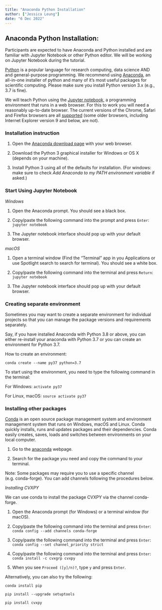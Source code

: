 ```yaml
---
title: "Anaconda Python Installation"
author: ["Jessica Leung"]
date: "6 Dec 2022"
---
```


## Anaconda Python Installation:

Participants are expected to have Anaconda and Python installed and are familiar with Jupyter Notebook or other Python editor. We will be working on Jupyter Notebook during the tutorial.

[Python](https://www.python.org/){target="_blank"} is a popular language for research computing, data science AND and general-purpose programming. We recommend using [Anaconda](https://www.anaconda.com/products/distribution){target="_blank"}, an all-in-one installer of python and many of it's most useful packages for scientific computing. Please make sure you install Python version 3.x (e.g., 3.7 is fine).

We will teach Python using the [Jupyter notebook](https://jupyter.org/){target="_blank"}, a programming environment that runs in a web browser. For this to work you will need a reasonably up-to-date browser. The current versions of the Chrome, Safari and Firefox browsers are all [supported](https://jupyter-notebook.readthedocs.io/en/stable/notebook.html#browser-compatibility){target="_blank"} (some older browsers, including Internet Explorer version 9 and below, are not).

### Installation instruction

1. Open the [Anaconda download page](https://www.anaconda.com/download/){target="_blank"} with your web browser.

2. Download the Python 3 graphical installer for Windows or OS X (depends on your machine). 

3. Install Python 3 using all of the defaults for installation. (For windows: make sure to check  _Add Anaconda to my PATH environment variable_ if asked.)

### Start Using Jupyter Notebook

_Windows_

1. Open the Anaconda prompt. You should see a black box.

2. Copy/paste the following command into the prompt and press `Enter`:  `jupyter notebook`

3. The Jupyter notebook interface should pop up with your default browser.

_macOS_

1. Open a terminal window (Find the "Terminal" app in you Applications or use Spotlight search to search for terminal). You should see a white box.

2. Copy/paste the following command into the terminal and press `Return`: `jupyter notebook`

3. The Jupyter notebook interface should pop up with your default browser.

### Creating separate environment

Sometimes you may want to create a separate environment for individual projects so that you can manage the package versions and requirements separately.

Say, if you have installed Anaconda with Python 3.8 or above, you can either re-install your anaconda with Python 3.7 or  you can create an environment for Python 3.7.

How to create an environment:

`conda create --name py37 python=3.7`

To start using the environment, you need to type the following command in the terminal:

For Windows: `activate py37`

For Linux, macOS: `source activate py37`

### Installing other packages

[Conda](https://conda.io/projects/conda/en/latest/index.html){target="_blank"} is an open source package management system and environment management system that runs on Windows, macOS and Linux. Conda quickly installs, runs and updates packages and their dependencies. Conda easily creates, saves, loads and switches between environments on your local computer.

1. Go to the [anaconda](https://anaconda.org/){target="_blank"} webpage.

2. Search for the package you need and copy the command to your terminal.

Note: Some packages may require you to use a specific channel (e.g. conda-forge). You can add channels following the procedures below.

_Installing CVXPY_

We can use conda to install the package CVXPY via the channel conda-forge.

1. Open the Anaconda prompt (for Windows) or a terminal window (for macOS).

2. Copy/paste the following command into the terminal and press `Enter`:  `conda config --add channels conda-forge`

3. Copy/paste the following command into the terminal and press `Enter`: `conda config --set channel_priority strict`

4. Copy/paste the following command into the terminal and press `Enter`:  `conda install -c cvxgrp cvxpy`

5. When you see `Proceed ([y]/n)?`,  type `y` and press `Enter`.

Alternatively, you can also try the following:

`conda install pip`

`pip install --upgrade setuptools`

`pip install cvxpy`

